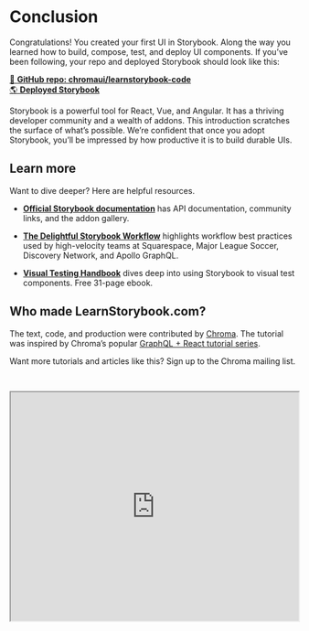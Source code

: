 
<Meta title="故事书/指引/总结" />

# Conclusion

Congratulations! You created your first UI in Storybook. Along the way you learned how to build, compose, test, and deploy UI components. If you’ve been following, your repo and deployed Storybook should look like this:

[📕 **GitHub repo: chromaui/learnstorybook-code**](https://github.com/chromaui/learnstorybook-code/tree/vue)
<br/>
[🌎 **Deployed Storybook**](https://clever-banach-415c03.netlify.com/)

Storybook is a powerful tool for React, Vue, and Angular. It has a thriving developer community and a wealth of addons. This introduction scratches the surface of what’s possible. We’re confident that once you adopt Storybook, you’ll be impressed by how productive it is to build durable UIs.

## Learn more

Want to dive deeper? Here are helpful resources.

* [**Official Storybook documentation**](https://storybook.js.org/basics/introduction/) has API documentation, community links, and the addon gallery.

* [**The Delightful Storybook Workflow**](https://blog.hichroma.com/the-delightful-storybook-workflow-b322b76fd07) highlights workflow best practices used by high-velocity teams at Squarespace, Major League Soccer, Discovery Network, and Apollo GraphQL.

* [**Visual Testing Handbook**](https://www.chromaticqa.com/book/visual-testing-handbook) dives deep into using Storybook to visual test components. Free 31-page ebook.

## Who made LearnStorybook.com?

The text, code, and production were contributed by [Chroma](http://blog.hichroma.com/). The tutorial was inspired by Chroma’s popular [GraphQL + React tutorial series](https://blog.hichroma.com/graphql-react-tutorial-part-1-6-d0691af25858).

Want more tutorials and articles like this? Sign up to the Chroma mailing list.

<iframe style="height:400px;width:100%;max-width:800px;margin:30px auto;" src="https://upscri.be/bface0?as_embed"></iframe>
